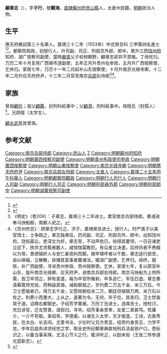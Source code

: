 {{明清人物信息框
| 姓名 = 顧章志
| 原名 =
| 圖片名稱= 
| 圖片大小 =
| 圖片說明 = 
| 最高職務 = 南京兵部右侍郎
| 國家 = 大明 
| 爵位 =
| 籍貫 = [[南直隸|直隸]][[蘇州府|蘇州府]][[崑山縣|崑山縣]]
| 族裔 = 
| 字號 = 字行之，號觀海
| 諡號 =
| 出生日期 = 癸未四月十一日
| 出生地點 = 
| 逝世日期 = 卒年不詳 
| 逝世地點 =
| 墓葬 =
| 配偶 = 娶王氏
| 親屬 = 父 [[顧濟|顧濟]]、（子）[[顾绍芳|顾绍芳]]、绍英、绍艺、绍芬、绍芾
| 出身 =
* 嘉靖二十五年丙午科舉人
* 嘉靖三十二年癸丑科同進士出身
| 經歷 =
| 著作 =  
}}
'''顧章志'''（{{bd|1523年||1586年|catIdx=}}），字'''子行'''，號'''觀海'''，[[南直隸|直隸]][[蘇州府|蘇州府]][[崑山縣|崑山縣]]人，太倉州民籍，[[明朝|明朝]]政治人物。

== 生平 ==
應天府鄉試第三十名舉人。嘉靖三十二年（1553年）中式癸丑科<!---會試第一百四十七名--->三甲第四名進士<ref>{{Cite book|title=《皇明贡举考》卷五|author=[[张朝瑞|张朝瑞]]|publisher=《续修四库全书》史部第828册|year=|isbn=|location=|pages=}}</ref><ref>{{Cite book|title=贡举志五种 上|author=鲁小俊，江俊伟著|publisher=武汉大学出版社|year=2009|isbn=978-7-307-07043-1|location=武汉|pages=}}</ref>。都察院观政，初授行人，升司副、司正、刑部员外郎、郎中，累升江西[[饶州府|饶州府]]知府、湖广按察司副使，當時[[嚴嵩|嚴嵩]]父子权倾朝野，顧章志卻并不買帳。丁母忧归。万历二年十月复除广西驿传道副使，五年正月升贵州右参政，五月升广西按察使，乞休归。家居七年，万历十一年二月起补山东按察使，十月升南京光禄寺卿，十二年二月升应天府府尹，十三年二月官至南京[[兵部|兵部]]右侍郎<ref>《明史》（卷208）：子章志，嘉靖三十二年进士。累官南京兵部侍郎。奏减进奉马快船额，南都人祀之。</ref><ref>《苏州府志》：顾章志字行之，济子，嘉靖癸丑进士，授行人。时严嵩子以美官饵士，士争趋之，章志独弗往，历司副、司正、刑部员外、郎中，出知饶州府。饶俗嚣讼，吏深文为奸，章志至，不动声色已，徐得其要领，一日召诸吏立廷下，抶共尤贪黠者数人，咸惴惴莫敢犯。有讼者立决遣，后待讯者不赉粮以为常。景德镇奸人与安仁豪竞利而鬬，揭竿啸呼者以千数，章志适行部至，谕以祸福，立解散，徐捕其首事者置诸法。擢湖广副使，乞养归。母终，服除，补广西副使，寻进贵州参政、贵州按察使。乞休，家居七年，复以原官补山东，旋升南京光禄卿、应天府尹，进南京兵部右侍郎。南京马快船为上供所需，皆卫卒领之，猝有差遣，每为中官所摧剥，卒多逃亡，军伍日虚。章志奏请募篙师充役，而稍益其值，减船额就之，岁约费二万五千金、米三万石，今卫士愿输者已，得万五千金，又愿除额给米二万，朝廷但捐银万两、米万石以佐之，則费小而惠大，上从之，遂著为令。无何，卒于位，其丧归，卫士焚香哭于道。诏赠右都御史。子绍芳字實甫，万历丁丑进士，选席吉士，授检讨，充日讲官，迁左赞善，请假归，寻卒。绍芳事亲至孝，友爱二弟甚笃。性廉介，一介不苟取。弟绍芾，字德甫，以诸生入太学，天才俊逸，工诗，古奥秀拔，在太白、长吉间。尤善书法，少壮时父兄方贵显，绍芾约身苦志，力学不怠。中年后益务讲求经世之学，取全史所纪朝章典故地刑兵法盐铁户口，悉标识之，以备当事采择。尤注心节义之行，辄详听之，以励末俗（王张二传参道光昆新志）。</ref>。

== 家族 ==
曾祖[[顧珩|顧珩]]；祖父[[顧鑑|顧鑑]]，封刑科給事中；父[[顧濟|顧濟]]，刑科給事中。母陸氏（封孺人）<ref>{{Cite book|title=天一阁藏明代科举录选刊 登科录 点校本|author=龚延明主编|publisher=宁波出版社|year=2016|isbn=978-7-5526-2320-8|location=宁波|pages=|quote=《天一閣藏明代科舉錄選刊.登科錄》之《嘉靖三十二年癸丑科登科錄》}}</ref>。兄顾樅（太学生）。

[[顧炎武|顧炎武]]是其曾孫。

==参考文献==
{{reflist}}

{{start box}}
{{s-off}}
{{s-before|[[王健_(嘉靖丁未進士)|王健]]}}
{{s-title|明朝饒州府知府|1562年－1566年}}
{{s-after|[[陳旌|陳旌]]}}
{{end box}}

{{嘉靖三十二年癸丑科殿試金榜}}

{{DEFAULTSORT:Gu顧}}
[[Category:南京兵部侍郎|Category:南京兵部侍郎]]
[[Category:崑山人|Category:崑山人]]
[[Category:顧姓|Z]]
[[Category:明朝饒州府知府|Category:明朝饒州府知府]]
[[Category:明朝廣西按察司副使|Category:明朝廣西按察司副使]]
[[Category:明朝貴州布政使司參政|Category:明朝貴州布政使司參政]]
[[Category:明朝廣西按察使|Category:明朝廣西按察使]]
[[Category:明朝山東按察使|Category:明朝山東按察使]]
[[Category:南京光祿寺卿|Category:南京光祿寺卿]]
[[Category:明朝應天府府尹|Category:明朝應天府府尹]]
[[Category:南京兵部右侍郎|Category:南京兵部右侍郎]]
[[Category:太倉人|Category:太倉人]]
[[Category:嘉靖二十五年丙午科舉人|Category:嘉靖二十五年丙午科舉人]]
[[Category:明朝都察院觀政|Category:明朝都察院觀政]]
[[Category:明朝行人司行人|Category:明朝行人司行人]]
[[Category:明朝行人司副|Category:明朝行人司副]]
[[Category:明朝行人司正|Category:明朝行人司正]]
[[Category:明朝刑部員外郎|Category:明朝刑部員外郎]]
[[Category:明朝刑部郎中|Category:明朝刑部郎中]]
[[Category:明朝湖廣按察司副使|Category:明朝湖廣按察司副使]]